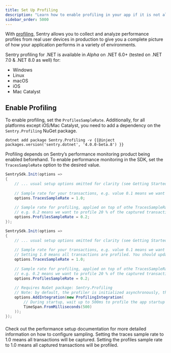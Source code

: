 ```yaml
---
title: Set Up Profiling
description: "Learn how to enable profiling in your app if it is not already set up."
sidebar_order: 5000
---
```


<PlatformContent includePath="profiling/index/preface" />

With [profiling](/product/profiling/), Sentry allows you to collect and analyze performance profiles from real user devices in production to give you a complete picture of how your application performs in a variety of environments.

<Note>

Sentry profiling for .NET is available in _Alpha_ on .NET 6.0+ (tested on .NET 7.0 & .NET 8.0 as well) for:
- Windows
- Linux
- macOS
- iOS
- Mac Catalyst

</Note>

## Enable Profiling

To enable profiling, set the `ProfilesSampleRate`. 
Additionally, for all platforms except iOS/Mac Catalyst, you need to add a dependency on the `Sentry.Profiling` NuGet package.

```shell {tabTitle:.NET CLI}
dotnet add package Sentry.Profiling -v {{@inject packages.version('sentry.dotnet', '4.0.0-beta.8') }}
```

Profiling depends on Sentry’s performance monitoring product being enabled beforehand. To enable performance monitoring in the SDK, set the `TracesSampleRate` option to the desired value.

```csharp {tabTitle:iOS/MacCatalyst}
SentrySdk.Init(options =>
{
    // ... usual setup options omitted for clarity (see Getting Started) ...
    
    // Sample rate for your transactions, e.g. value 0.1 means we want to report 10% of transactions. 1.0 is 100%
    options.TracesSampleRate = 1.0;
    
    // Sample rate for profiling, applied on top of othe TracesSampleRate, 
    // e.g. 0.2 means we want to profile 20 % of the captured transactions, i.e. 2 % of all transactions.
    options.ProfilesSampleRate = 0.2;
});
```

```csharp {tabTitle:Windows/Linux/macOS}
SentrySdk.Init(options =>
{
    // ... usual setup options omitted for clarity (see Getting Started) ...
    
    // Sample rate for your transactions, e.g. value 0.1 means we want to report 10% of transactions.
    // Setting 1.0 means all transactions are profiled. You should update this to fit your app for production use.
    options.TracesSampleRate = 1.0;
    
    // Sample rate for profiling, applied on top of othe TracesSampleRate, 
    // e.g. 0.2 means we want to profile 20 % of the captured transactions, i.e. 2 % of all transactions.
    options.ProfilesSampleRate = 0.2;
    
    // Requires NuGet package: Sentry.Profiling
    // Note: by default, the profiler is initialized asynchronously, this can be tuned by passing an desired initialization timeout to the constructor.
    options.AddIntegration(new ProfilingIntegration(
        // During startup, wait up to 500ms to profile the app startup code. This could make launching the app a bit slower so comment it out if your prefer profiling to start asynchronously
        TimeSpan.FromMilliseconds(500)
    ));
});
```

### 

Check out the <PlatformLink to="/performance/">performance setup documentation</PlatformLink> for more detailed information on how to configure sampling. 
Setting the traces sample rate to 1.0 means all transactions will be captured.
Setting the profiles sample rate to 1.0 means all captured transactions will be profiled.
